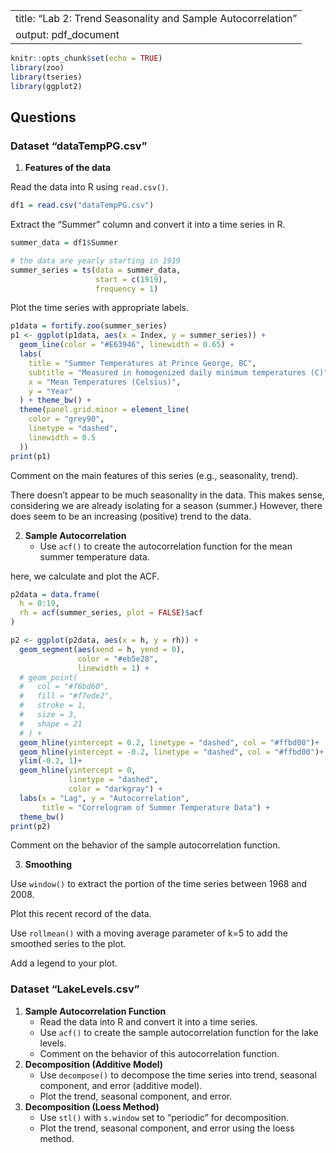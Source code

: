 
---
title: "Lab 2: Trend Seasonality and Sample Autocorrelation"
output: pdf_document
---

```r
knitr::opts_chunk$set(echo = TRUE)
library(zoo)
library(tseries)
library(ggplot2)
```

## Questions

### Dataset "dataTempPG.csv"

1. **Features of the data**


Read the data into R using `read.csv()`.
```r
df1 = read.csv("dataTempPG.csv")
```

Extract the "Summer" column and convert it into a time series in R.

```r
summer_data = df1$Summer

# the data are yearly starting in 1919
summer_series = ts(data = summer_data,
                   start = c(1919),
                   frequency = 1)
```
Plot the time series with appropriate labels.
```r
p1data = fortify.zoo(summer_series)
p1 <- ggplot(p1data, aes(x = Index, y = summer_series)) +
  geom_line(color = "#E63946", linewidth = 0.65) +
  labs(
    title = "Summer Temperatures at Prince George, BC",
    subtitle = "Measured in homogenized daily minimum temperatures (C)",
    x = "Mean Temperatures (Celsius)",
    y = "Year"
  ) + theme_bw() +
  theme(panel.grid.minor = element_line(
    color = "grey90",
    linetype = "dashed",
    linewidth = 0.5
  ))
print(p1)
```


Comment on the main features of this series (e.g., seasonality, trend).


There doesn't appear to be much seasonality in the data. This makes sense, considering we are already isolating for a season (summer.) However, there does seem to be an increasing (positive) trend to the data. 


2. **Sample Autocorrelation**
    - Use `acf()` to create the autocorrelation function for the mean summer temperature data.

here, we calculate and plot the ACF.
```r

p2data = data.frame(
  h = 0:19,
  rh = acf(summer_series, plot = FALSE)$acf
)

p2 <- ggplot(p2data, aes(x = h, y = rh)) +
  geom_segment(aes(xend = h, yend = 0),
               color = "#eb5e28",
               linewidth = 1) +
  # geom_point(
  #   col = "#f6bd60",
  #   fill = "#f7ede2",
  #   stroke = 1,
  #   size = 3,
  #   shape = 21
  # ) +
  geom_hline(yintercept = 0.2, linetype = "dashed", col = "#ffbd00")+
  geom_hline(yintercept = -0.2, linetype = "dashed", col = "#ffbd00")+
  ylim(-0.2, 1)+
  geom_hline(yintercept = 0,
             linetype = "dashed",
             color = "darkgray") +
  labs(x = "Lag", y = "Autocorrelation", 
       title = "Correlogram of Summer Temperature Data") +
  theme_bw()
print(p2)
```

Comment on the behavior of the sample autocorrelation function.




3. **Smoothing**



 Use `window()` to extract the portion of the time series between 1968 and 2008.
 
 
 
 Plot this recent record of the data.
 
 
 
 
 Use `rollmean()` with a moving average parameter of k=5 to add the smoothed series to the plot.
  
  
  Add a legend to your plot.

### Dataset "LakeLevels.csv"

1. **Sample Autocorrelation Function**
    - Read the data into R and convert it into a time series.
    - Use `acf()` to create the sample autocorrelation function for the lake levels.
    - Comment on the behavior of this autocorrelation function.

2. **Decomposition (Additive Model)**
    - Use `decompose()` to decompose the time series into trend, seasonal component, and error (additive model).
    - Plot the trend, seasonal component, and error.

3. **Decomposition (Loess Method)**
    - Use `stl()` with `s.window` set to "periodic" for decomposition.
    - Plot the trend, seasonal component, and error using the loess method.
